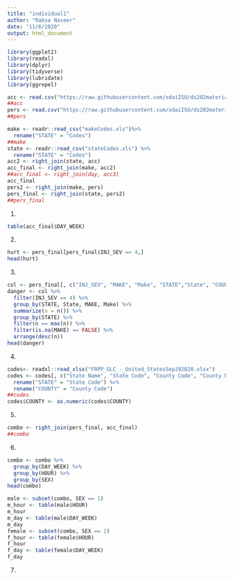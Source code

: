 ```yaml
---
title: "individual1"
author: "Rabsa Naseer"
date: "11/6/2020"
output: html_document
---
```


```r
library(ggplot2)
library(readxl)
library(dplyr)
library(tidyverse)
library(lubridate)
library(ggrepel)

acc <- read.csv("https://raw.githubusercontent.com/xdaiISU/ds202materials/master/hwlabs/fars2017/accident.csv", stringsAsFactors = FALSE)
##acc
pers <- read.csv("https://raw.githubusercontent.com/xdaiISU/ds202materials/master/hwlabs/fars2017/person.csv", stringsAsFactors = FALSE)
##pers

make <- readr::read_csv("makeCodes.xls")%>%
  rename("STATE" = "Codes")
##make
state <- readr::read_csv("stateCodes.xls") %>%
  rename("STATE" = "Codes")
acc2 <- right_join(state, acc)
acc_final <- right_join(make, acc2)
##acc_final <- right_join(day, acc3)
acc_final
pers2 <- right_join(make, pers)
pers_final <- right_join(state, pers2)
##pers_final

```

1. 
```r
table(acc_final$DAY_WEEK)
```

2.
```r
hurt <- pers_final[pers_final$INJ_SEV == 4,]
head(hurt)
```
3.
```r
col <- pers_final[, c("INJ_SEV", "MAKE", "Make", "STATE","State", "COUNTY")]
danger <- col %>%
  filter(INJ_SEV == 4) %>%
  group_by(STATE, State, MAKE, Make) %>%
  summarize(n = n()) %>%
  group_by(STATE) %>%
  filter(n == max(n)) %>%
  filter(is.na(MAKE) == FALSE) %>%
  arrange(desc(n))
head(danger)
```
4.
```r
codes<- readxl::read_xlsx("FRPP_GLC_-_United_StatesSep292020.xlsx")
codes <- codes[, c("State Name", "State Code", "County Code", "County Name")] %>%
  rename("STATE" = "State Code") %>%
  rename("COUNTY" = "County Code")
##codes
codes$COUNTY <- as.numeric(codes$COUNTY)

```
5.
```r
combo <- right_join(pers_final, acc_final)
##combo
```
6.
```r
combo <- combo %>%
  group_by(DAY_WEEK) %>%
  group_by(HOUR) %>%
  group_by(SEX)
head(combo)

male <- subset(combo, SEX == 1)
m_hour <- table(male$HOUR)
m_hour
m_day <- table(male$DAY_WEEK)
m_day
female <- subset(combo, SEX == 2)
f_hour <- table(female$HOUR)
f_hour
f_day <- table(female$DAY_WEEK)
f_day
```

7.
```r

```

